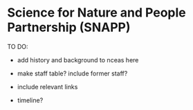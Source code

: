 # Science for Nature and People Partnership (SNAPP) 

TO DO:

-   add history and background to nceas here

-   make staff table? include former staff?

-   include relevant links

-   timeline?
